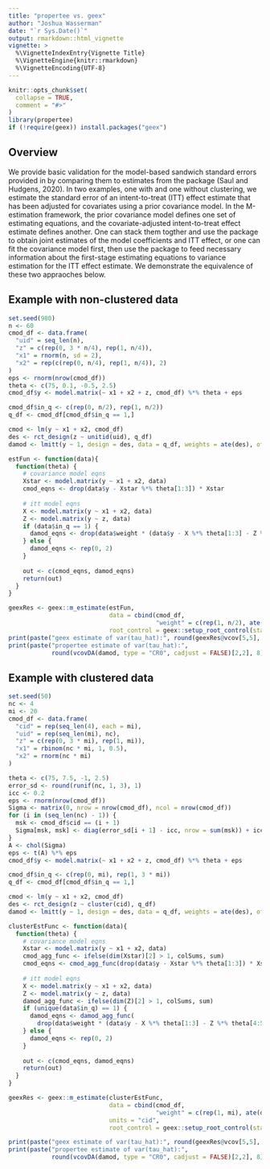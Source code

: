 ```yaml
---
title: "propertee vs. geex"
author: "Joshua Wasserman"
date: "`r Sys.Date()`"
output: rmarkdown::html_vignette
vignette: >
  %\VignetteIndexEntry{Vignette Title}
  %\VignetteEngine{knitr::rmarkdown}
  %\VignetteEncoding{UTF-8}
---
```


```r
knitr::opts_chunk$set(
  collapse = TRUE,
  comment = "#>"
)
library(propertee)
if (!require(geex)) install.packages("geex")
```

## Overview
We provide basic validation for the model-based sandwich standard errors provided in \texttt{propertee} by comparing them to estimates from the \texttt{geex} package (Saul and Hudgens, 2020). In two examples, one with and one without clustering, we estimate the standard error of an intent-to-treat (ITT) effect estimate that has been adjusted for covariates using a prior covariance model. In the M-estimation framework, the prior covariance model defines one set of estimating equations, and the covariate-adjusted intent-to-treat effect estimate defines another. One can stack them togther and use the \texttt{geex} package to obtain joint estimates of the model coefficients and ITT effect, or one can fit the covariance model first, then use the \texttt{propertee} package to feed necessary information about the first-stage estimating equations to variance estimation for the ITT effect estimate. We demonstrate the equivalence of these two appraoches below.

## Example with non-clustered data
```r
set.seed(980)
n <- 60
cmod_df <- data.frame(
  "uid" = seq_len(n),
  "z" = c(rep(0, 3 * n/4), rep(1, n/4)),
  "x1" = rnorm(n, sd = 2),
  "x2" = rep(c(rep(0, n/4), rep(1, n/4)), 2)
)
eps <- rnorm(nrow(cmod_df))
theta <- c(75, 0.1, -0.5, 2.5)
cmod_df$y <- model.matrix(~ x1 + x2 + z, cmod_df) %*% theta + eps

cmod_df$in_q <- c(rep(0, n/2), rep(1, n/2))
q_df <- cmod_df[cmod_df$in_q == 1,]

cmod <- lm(y ~ x1 + x2, cmod_df)
des <- rct_design(z ~ unitid(uid), q_df)
damod <- lmitt(y ~ 1, design = des, data = q_df, weights = ate(des), offset = cov_adj(cmod))

estFun <- function(data){
  function(theta) {
    # covariance model eqns
    Xstar <- model.matrix(y ~ x1 + x2, data)
    cmod_eqns <- drop(data$y - Xstar %*% theta[1:3]) * Xstar
    
    # itt model eqns
    X <- model.matrix(y ~ x1 + x2, data)
    Z <- model.matrix(y ~ z, data)
    if (data$in_q == 1) {
      damod_eqns <- drop(data$weight * (data$y - X %*% theta[1:3] - Z %*% theta[4:5])) * Z
    } else {
      damod_eqns <- rep(0, 2)
    }
    
    out <- c(cmod_eqns, damod_eqns)
    return(out)
  }
}

geexRes <- geex::m_estimate(estFun,
                            data = cbind(cmod_df,
                                         "weight" = c(rep(1, n/2), ate(des, data = q_df))),
                            root_control = geex::setup_root_control(start = rep(0.1,5)))
print(paste("geex estimate of var(tau_hat):", round(geexRes@vcov[5,5], 8)))
print(paste("propertee estimate of var(tau_hat):",
            round(vcovDA(damod, type = "CR0", cadjust = FALSE)[2,2], 8)))
```

## Example with clustered data
```r
set.seed(50)
nc <- 4
mi <- 20
cmod_df <- data.frame(
  "cid" = rep(seq_len(4), each = mi),
  "uid" = rep(seq_len(mi), nc),
  "z" = c(rep(0, 3 * mi), rep(1, mi)),
  "x1" = rbinom(nc * mi, 1, 0.5),
  "x2" = rnorm(nc * mi)
)

theta <- c(75, 7.5, -1, 2.5)
error_sd <- round(runif(nc, 1, 3), 1)
icc <- 0.2
eps <- rnorm(nrow(cmod_df))
Sigma <- matrix(0, nrow = nrow(cmod_df), ncol = nrow(cmod_df))
for (i in (seq_len(nc) - 1)) {
  msk <- cmod_df$cid == (i + 1)
  Sigma[msk, msk] <- diag(error_sd[i + 1] - icc, nrow = sum(msk)) + icc
}
A <- chol(Sigma)
eps <- t(A) %*% eps
cmod_df$y <- model.matrix(~ x1 + x2 + z, cmod_df) %*% theta + eps

cmod_df$in_q <- c(rep(0, mi), rep(1, 3 * mi))
q_df <- cmod_df[cmod_df$in_q == 1,]

cmod <- lm(y ~ x1 + x2, cmod_df)
des <- rct_design(z ~ cluster(cid), q_df)
damod <- lmitt(y ~ 1, design = des, data = q_df, weights = ate(des), offset = cov_adj(cmod))

clusterEstFunc <- function(data){
  function(theta) {
    # covariance model eqns
    Xstar <- model.matrix(y ~ x1 + x2, data)
    cmod_agg_func <- ifelse(dim(Xstar)[2] > 1, colSums, sum)
    cmod_eqns <- cmod_agg_func(drop(data$y - Xstar %*% theta[1:3]) * Xstar)
    
    # itt model eqns
    X <- model.matrix(y ~ x1 + x2, data)
    Z <- model.matrix(y ~ z, data)
    damod_agg_func <- ifelse(dim(Z)[2] > 1, colSums, sum)
    if (unique(data$in_q) == 1) {
      damod_eqns <- damod_agg_func(
        drop(data$weight * (data$y - X %*% theta[1:3] - Z %*% theta[4:5])) * Z)
    } else {
      damod_eqns <- rep(0, 2)
    }
    
    out <- c(cmod_eqns, damod_eqns)
    return(out)
  }
}

geexRes <- geex::m_estimate(clusterEstFunc,
                            data = cbind(cmod_df,
                                         "weight" = c(rep(1, mi), ate(des, data = q_df))),
                            units = "cid",
                            root_control = geex::setup_root_control(start = rep(0.1,5)))

print(paste("geex estimate of var(tau_hat):", round(geexRes@vcov[5,5], 8)))
print(paste("propertee estimate of var(tau_hat):",
            round(vcovDA(damod, type = "CR0", cadjust = FALSE)[2,2], 8)))
```